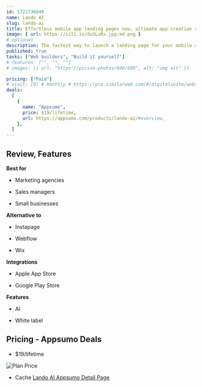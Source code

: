 ```yaml
---
id: 1721736040
name: Lando AI
slug: lando-ai
title: Effortless mobile app landing pages now, ultimate app creation solution with lifetime updates
image: { url: https://iili.io/doSLoRs.jpg.md.png }
# optional
description: The fastest way to launch a landing page for your mobile appUse your app's details to generate a landing page that showcases its main features, benefits, and visuals
published: true
tasks: ["Web builders", "Build it yourself"]
# features: ["", "", ""]
# images: [{ url: "https://picsum.photos/600/600", alt: "img alt" }]

pricing: ["Paid"]
# visit: [0] # monthly # https://pro.similarweb.com/#/digitalsuite/websiteanalysis/home
deals:
  [
    {
      name: "Appsumo",
      price: $19/lifetime,
      url: https://appsumo.com/products/lando-ai/#overview,
    },
  ]
---
```


## Review, Features

**Best for**

- Marketing agencies

- Sales managers

- Small businesses

**Alternative to**

- Instapage

- Webflow

- Wix

**Integrations**

- Apple App Store

- Google Play Store

**Features**

- AI

- White label

## Pricing - Appsumo Deals

- $19/lifetime

<Img src="https://iili.io/dobKyu4.png" alt="Plan Price" />

- Cache [Lando AI Appsumo Detail Page](https://iili.io/dobfWKX.png)
